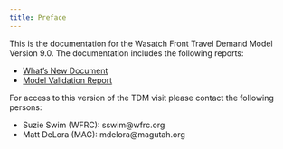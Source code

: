 ```yaml
---
title: Preface
---
```


This is the documentation for the Wasatch Front Travel Demand Model Version 9.0. The documentation includes the following reports:

 - [What's New Document](whats-new/1-genparams.qmd)
 - [Model Validation Report](validation/4-modechoice.qmd)

<!--For static versions of the documentation reports, please download the following files:

 - (download link here)
 - (download link here) -->

For access to this version of the TDM visit please contact the following persons:

 - Suzie Swim (WFRC): sswim@wfrc.org
 - Matt DeLora (MAG): mdelora@magutah.org